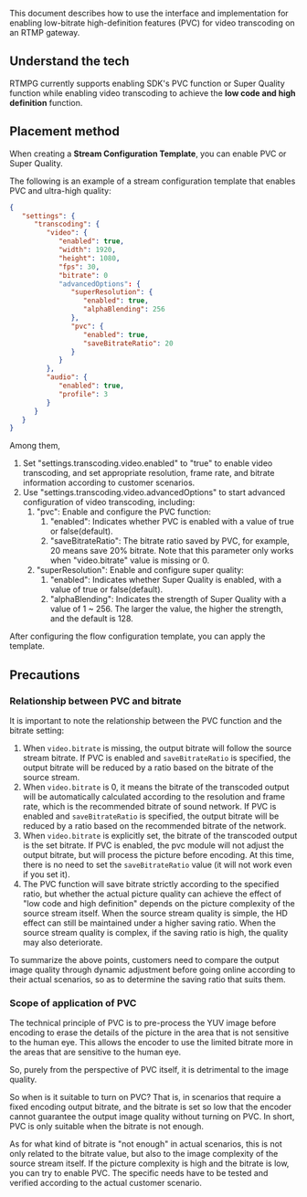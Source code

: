 
This document describes how to use the interface and implementation for enabling low-bitrate high-definition features (PVC) for video transcoding on an RTMP gateway.

## Understand the tech

RTMPG currently supports enabling <Vg k="COMPANY" /> SDK's PVC function or Super Quality function while enabling video transcoding to achieve the **low code and high definition** function.

## Placement method

When creating a **Stream Configuration Template**, you can enable PVC or Super Quality.

The following is an example of a stream configuration template that enables PVC and ultra-high quality:

  ```json
  {
     "settings": {
        "transcoding": {
           "video": {
              "enabled": true,
              "width": 1920,
              "height": 1080,
              "fps": 30,
              "bitrate": 0
              "advancedOptions": {
                 "superResolution": {
                    "enabled": true,
                    "alphaBlending": 256
                 },
                 "pvc": {
                    "enabled": true,
                    "saveBitrateRatio": 20
                 }
              }
           },
           "audio": {
              "enabled": true,
              "profile": 3
           }
        }
     }
  }
  ```

Among them,
  1. Set "settings.transcoding.video.enabled" to "true" to enable video transcoding, and set appropriate resolution, frame rate, and bitrate information according to customer scenarios. 
  1. Use "settings.transcoding.video.advancedOptions" to start advanced configuration of video transcoding, including:
     1. "pvc": Enable and configure the PVC function:
        1. "enabled": Indicates whether PVC is enabled with a value of true or false(default).
        1. "saveBitrateRatio": The bitrate ratio saved by PVC, for example, 20 means save 20% bitrate. Note that this parameter only works when "video.bitrate" value is missing or 0.
     1. "superResolution": Enable and configure super quality:
        1. "enabled": Indicates whether Super Quality is enabled, with a value of true or false(default).
        1. "alphaBlending": Indicates the strength of Super Quality with a value of 1 ~ 256. The larger the value, the higher the strength, and the default is 128.

After configuring the flow configuration template, you can apply the template.

## Precautions

### Relationship between PVC and bitrate

It is important to note the relationship between the PVC function and the bitrate setting:
1. When `video.bitrate` is missing, the output bitrate will follow the source stream bitrate. If PVC is enabled and `saveBitrateRatio` is specified, the output bitrate will be reduced by a ratio based on the bitrate of the source stream.
1. When `video.bitrate` is 0, it means the bitrate of the transcoded output will be automatically calculated according to the resolution and frame rate, which is the recommended bitrate of sound network. If PVC is enabled and `saveBitrateRatio` is specified, the output bitrate will be reduced by a ratio based on the recommended bitrate of the network. 
1. When `video.bitrate` is explicitly set, the bitrate of the transcoded output is the set bitrate. If PVC is enabled, the pvc module will not adjust the output bitrate, but will process the picture before encoding. At this time, there is no need to set the `saveBitrateRatio` value (it will not work even if you set it).
1. The PVC function will save bitrate strictly according to the specified ratio, but whether the actual picture quality can achieve the effect of "low code and high definition" depends on the picture complexity of the source stream itself. When the source stream quality is simple, the HD effect can still be maintained under a higher saving ratio. When the source stream quality is complex, if the saving ratio is high, the quality may also deteriorate.

To summarize the above points, customers need to compare the output image quality through dynamic adjustment before going online according to their actual scenarios, so as to determine the saving ratio that suits them.

### Scope of application of PVC

The technical principle of PVC is to pre-process the YUV image before encoding to erase the details of the picture in the area that is not sensitive to the human eye. This allows the encoder to use the limited bitrate more in the areas that are sensitive to the human eye.

So, purely from the perspective of PVC itself, it is detrimental to the image quality.

So when is it suitable to turn on PVC? That is, in scenarios that require a fixed encoding output bitrate, and the bitrate is set so low that the encoder cannot guarantee the output image quality without turning on PVC. In short, PVC is only suitable when the bitrate is not enough.


As for what kind of bitrate is "not enough" in actual scenarios, this is not only related to the bitrate value, but also to the image complexity of the source stream itself. If the picture complexity is high and the bitrate is low, you can try to enable PVC. The specific needs have to be tested and verified according to the actual customer scenario.

